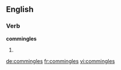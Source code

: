 
==English==

===Verb===
'''commingles'''

# {{third-person singular of|[[commingle]]}}

[[de:commingles]]
[[fr:commingles]]
[[vi:commingles]]